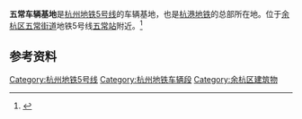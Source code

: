 '''五常车辆基地'''是[[杭州地铁5号线|杭州地铁5号线]]的车辆基地，也是[[杭港地铁|杭港地铁]]的总部所在地。位于[[余杭区|余杭区]][[五常街道|五常街道]]地铁5号线[[五常站_(杭州市)|五常站]]附近。<ref name="开工">{{cite web |url=http://ori.hangzhou.com.cn/ornews/content/2014-12/19/content_5576597.htm |language= |title=杭州地铁5号线开工 余杭未来科技城3个车站率先建 |publisher=杭州网 |date=2014-12-19 |accessdate= |archive-url=https://web.archive.org/web/20141220072727/http://ori.hangzhou.com.cn/ornews/content/2014-12/19/content_5576597.htm |archive-date=2014-12-20 |dead-url=yes }}</ref>

== 参考资料 ==
{{reflist}}

[[Category:杭州地铁5号线|Category:杭州地铁5号线]]
[[Category:杭州地铁车辆段|Category:杭州地铁车辆段]]
[[Category:余杭区建筑物|Category:余杭区建筑物]]